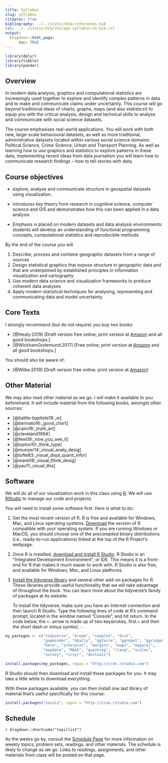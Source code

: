 ```yaml
---
title: Syllabus
slug: syllabus
citeproc: true
bibliography: ../../static/bib/references.bib
csl: ../../static/bib/chicago-syllabus-no-bib.csl
output:
  blogdown::html_page:
      toc: TRUE
---
```


```r
library(dplyr)
library(tibble)
library(pander)
```

[^courseinfo]: {-}
  `r blogdown::shortcode("courseinfo")`


## Overview

In modern data analysis, graphics and computational statistics are increasingly used together to explore and identify complex patterns in data and to make and communicate claims under uncertainty. This course will go beyond traditional ideas of charts, graphs, maps (and also statistics!) to equip you with the critical analysis, design and technical skills to analyse and communicate with social science datasets.

The course emphasises real-world applications. You will work with both new, large-scale behavioural datasets, as well as more traditional, administrative datasets located within various social science domains: Political Science, Crime Science, Urban and Transport Planning. As well as learning how to use graphics and statistics to explore patterns in these data, implementing recent ideas from data journalism you will learn how to communicate research findings – how to tell stories with data.

## Course objectives

* explore, analyse and communicate structure in geospatial datasets using visualization.

* introduces key theory from research in cognitive science, computer science and GIS and demonstrates how this can been applied in a data analysis

* Emphasis is placed on modern datasets and data analysis environments: students will develop an understanding of functional programming concepts, computational statistics and reproducible methods

By the end of the course you will

1.	Describe, process and combine geographic datasets from a range of sources
2.	Design statistical graphics that expose structure in geographic data and that are underpinned by established principles in information visualization and cartography
3.	Use modern data science and visualization frameworks to produce coherent data analyses
4.	Apply modern statistical techniques for analysing, representing and communicating data and model uncertainty

## Core Texts

I strongly recommend (but do not require) you buy two books:

- [@Healy:2019] [Draft version free online; print version at [Amazon](https://amzn.to/2vfAixM) and all good bookshops.]
- [@WickhamGrolemund:2017] [Free online; print version at [Amazon](https://www.amazon.com/R-Data-Science-Hadley-Wickham/dp/1491910399/) and all good bookshops.]

You should also be aware of:

- [@Wilke:2019] [Draft version free online; print version at  [Amazon](https://www.amazon.com/Fundamentals-Data-Visualization-Informative-Compelling/dp/1492031089)]


## Other Material

We may also read other material as we go. I will make it available to you beforehand. It will include material from the following books, amongst other sources:

- [@battle-baptiste18:_w]
- [@berinato16:_good_chart]
- [@cairo16:_truth_art]
- [@cleveland1994]
- [@few09:_now_you_see_it]
- [@lupton10:_think_type]
- [@munzer14:_visual_analy_desig]
- [@tufte83:_visual_displ_quant_infor]
- [@ware08:_visual_think_desig]
- [@yau11:_visual_this]


## Software

We will do all of our visualization work in this class using [R](https://cran.r-project.org/). We will use [RStudio](https://www.rstudio.com/) to manage our code and projects.

You will need to install some software first. Here is what to do:

1. Get the most recent version of R. R is free and available for Windows, Mac, and Linux operating systems. [Download](http://cloud.r-project.org) the version of R compatible with your operating system. If you are running Windows or MacOS, you should choose one of the *precompiled binary* distributions (i.e., ready-to-run applications) linked at the top of the R Project's webpage.
2. Once R is installed, [download and install R Studio](http://rstudio.com). R Studio is an "Integrated Development Environment", or IDE. This means it is a front-end for R that makes it much easier to work with. R Studio is also free, and available for Windows, Mac, and Linux platforms.
3. [Install the tidyverse library](http://tidyverse.org) and several other add-on packages for R. These libraries provide useful functionality that we will take advantage of throughout the book. You can learn more about the tidyverse's family of packages at its website.

   To install the tidyverse, make sure you have an Internet connection and then launch R Studio. Type the following lines of code at R's command prompt, located in the window named "Console", and hit return. In the code below, the `<-` arrow is made up of two keystrokes, first `<` and then the short dash or minus symbol, `-`.

```r
my_packages <- c("tidyverse", "broom", "cowplot", "drat",
                 "gapminder", "GGally", "ggforce", "ggrepel", "ggridges", "gridExtra",
                 "here", "interplot", "margins", "maps", "mapproj",
                 "mapdata", "MASS", "quantreg", "rlang", "scales",
                 "survey", "srvyr", "devtools")

install.packages(my_packages, repos = "http://cran.rstudio.com")
```

R Studio should then download and install these packages for you. It may take a little while to download everything.

With these packages available, you can then install one last library of material that's useful specifically for this course:

```r
install.packages("socviz", repos = "http://cran.rstudio.com")
```

## Schedule

`r blogdown::shortcode("topiclist")`

As the weeks go by, consult the [Schedule Page](/schedule/) for more information on weekly topics, problem sets, readings, and other materials. The schedule is likely to change as we go. Links to readings, assignments, and other materials from class will be posted on that page.
